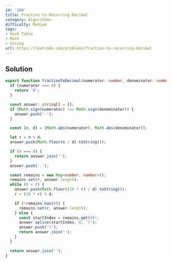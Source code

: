 ```yaml
---
id: '166'
title: Fraction to Recurring Decimal
category: Algorithms
difficulty: Medium
tags:
- Hash Table
- Math
- String
url: https://leetcode.com/problems/fraction-to-recurring-decimal
---
```


## Solution

```typescript filename="solution.ts" copy
export function fractionToDecimal(numerator: number, denominator: number): string {
  if (numerator === 0) {
    return '0';
  }

  const answer: string[] = [];
  if (Math.sign(numerator) !== Math.sign(denominator)) {
    answer.push('-');
  }

  const [n, d] = [Math.abs(numerator), Math.abs(denominator)];

  let r = n % d;
  answer.push(Math.floor(n / d).toString());

  if (r === 0) {
    return answer.join('');
  }
  answer.push('.');

  const remains = new Map<number, number>();
  remains.set(r, answer.length);
  while (0 < r) {
    answer.push(Math.floor((10 * r) / d).toString());
    r = (10 * r) % d;

    if (!remains.has(r)) {
      remains.set(r, answer.length);
    } else {
      const startIndex = remains.get(r)!;
      answer.splice(startIndex, 0, '(');
      answer.push(')');
      return answer.join('');
    }
  }

  return answer.join('');
}
```

